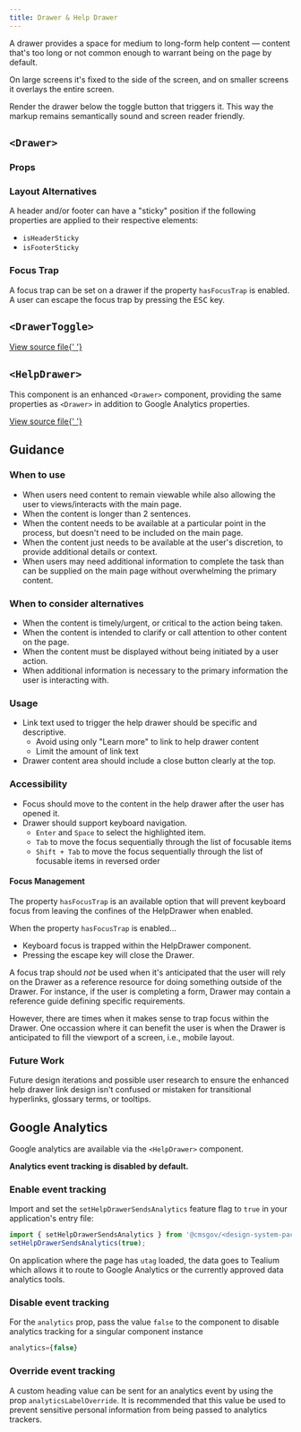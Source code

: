 ```yaml
---
title: Drawer & Help Drawer
---
```


A drawer provides a space for medium to long-form help content — content that's too long or not common enough to warrant being on the page by default.

On large screens it's fixed to the side of the screen, and on smaller screens it overlays the entire screen.

Render the drawer below the toggle button that triggers it. This way the markup remains semantically sound and screen reader friendly.

## `<Drawer>`

<StorybookExample
  componentName="drawer"
  sourceFilePath="components/Drawer/Drawer.tsx"
  storyId="components-drawer--drawer-default"
  minHeight={500}
/>

### Props

<PropTable componentName="Drawer" />

### Layout Alternatives

A header and/or footer can have a "sticky" position if the following properties are applied to their respective elements:

- `isHeaderSticky`
- `isFooterSticky`

<StorybookExample
  componentName="sticky-drawer"
  storyId="components-drawer--drawer-with-sticky-positioning"
  minHeight={300}
/>

### Focus Trap

A focus trap can be set on a drawer if the property `hasFocusTrap` is enabled. A user can escape the focus trap by pressing the <kbd>ESC</kbd> key.

## `<DrawerToggle>`

<a href="https://github.com/CMSgov/design-system/blob/master/packages/design-system/src/components/Drawer/DrawerToggle.tsx">
  View source file{' '}
</a>

<PropTable componentName="DrawerToggle" />

## `<HelpDrawer>`

This component is an enhanced `<Drawer>` component, providing the same properties as `<Drawer>` in addition to Google Analytics properties.

<a href="https://github.com/CMSgov/design-system/blob/master/packages/design-system/src/components/Drawer/DrawerToggle.tsx">
  View source file{' '}
</a>

<PropTable componentName="HelpDrawer" />

## Guidance

### When to use

- When users need content to remain viewable while also allowing the user to views/interacts with the main page.
- When the content is longer than 2 sentences.
- When the content needs to be available at a particular point in the process, but doesn't need to be included on the main page.
- When the content just needs to be available at the user's discretion, to provide additional details or context.
- When users may need additional information to complete the task than can be supplied on the main page without overwhelming the primary content.

### When to consider alternatives

- When the content is timely/urgent, or critical to the action being taken.
- When the content is intended to clarify or call attention to other content on the page.
- When the content must be displayed without being initiated by a user action.
- When additional information is necessary to the primary information the user is interacting with.

### Usage

- Link text used to trigger the help drawer should be specific and descriptive.
  - Avoid using only "Learn more" to link to help drawer content
  - Limit the amount of link text
- Drawer content area should include a close button clearly at the top.

### Accessibility

- Focus should move to the content in the help drawer after the user has opened it.
- Drawer should support keyboard navigation.
  - `Enter` and `Space` to select the highlighted item.
  - `Tab` to move the focus sequentially through the list of focusable items
  - `Shift + Tab` to move the focus sequentially through the list of focusable items in reversed order

#### Focus Management

The property `hasFocusTrap` is an available option that will prevent keyboard focus from leaving the confines of the HelpDrawer when enabled.

When the property `hasFocusTrap` is enabled...

- Keyboard focus is trapped within the HelpDrawer component.
- Pressing the escape key will close the Drawer.

A focus trap should _not_ be used when it's anticipated that the user will rely on the Drawer as a reference resource for doing something outside of the Drawer. For instance, if the user is completing a form, Drawer may contain a reference guide defining specific requirements.

However, there are times when it makes sense to trap focus within the Drawer. One occassion where it can benefit the user is when the Drawer is anticipated to fill the viewport of a screen, i.e., mobile layout.

### Future Work

Future design iterations and possible user research to ensure the enhanced help drawer link design isn't confused or mistaken for transitional hyperlinks, glossary terms, or tooltips.

## Google Analytics

Google analytics are available via the `<HelpDrawer>` component.

**Analytics event tracking is disabled by default.**

### Enable event tracking

Import and set the `setHelpDrawerSendsAnalytics` feature flag to `true` in your application's entry file:

```js
import { setHelpDrawerSendsAnalytics } from '@cmsgov/<design-system-package>';
setHelpDrawerSendsAnalytics(true);
```

On application where the page has `utag` loaded, the data goes to Tealium which allows it to route to Google Analytics or the currently approved data analytics tools.

### Disable event tracking

For the `analytics` prop, pass the value `false` to the component to disable analytics tracking for a singular component instance

```js
analytics={false}
```

### Override event tracking

A custom heading value can be sent for an analytics event by using the prop `analyticsLabelOverride`. It is recommended that this value be used to prevent sensitive personal information from being passed to analytics trackers.
